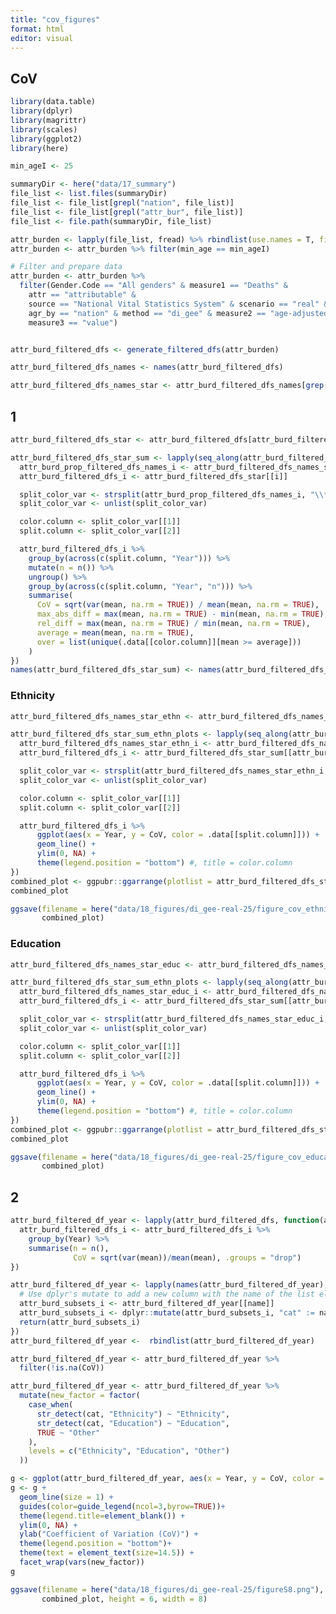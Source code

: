 ```yaml
---
title: "cov_figures"
format: html
editor: visual
---
```


## CoV

```r
library(data.table)
library(dplyr)
library(magrittr)
library(scales)
library(ggplot2)
library(here)
```

```r
min_ageI <- 25
```

```r
summaryDir <- here("data/17_summary")
file_list <- list.files(summaryDir)
file_list <- file_list[grepl("nation", file_list)]
file_list <- file_list[grepl("attr_bur", file_list)]
file_list <- file.path(summaryDir, file_list)

attr_burden <- lapply(file_list, fread) %>% rbindlist(use.names = T, fill = TRUE)
attr_burden <- attr_burden %>% filter(min_age == min_ageI)
```

```r
# Filter and prepare data
attr_burden <- attr_burden %>%
  filter(Gender.Code == "All genders" & measure1 == "Deaths" &
    attr == "attributable" &
    source == "National Vital Statistics System" & scenario == "real" &
    agr_by == "nation" & method == "di_gee" & measure2 == "age-adjusted rate per 100,000" & min_age == 25 &
    measure3 == "value")


attr_burd_filtered_dfs <- generate_filtered_dfs(attr_burden)

attr_burd_filtered_dfs_names <- names(attr_burd_filtered_dfs)
```

```r
attr_burd_filtered_dfs_names_star <- attr_burd_filtered_dfs_names[grep("\\*", attr_burd_filtered_dfs_names)]
```

## 1

```r
attr_burd_filtered_dfs_star <- attr_burd_filtered_dfs[attr_burd_filtered_dfs_names_star]
```

```r
attr_burd_filtered_dfs_star_sum <- lapply(seq_along(attr_burd_filtered_dfs_names_star), function(i) {
  attr_burd_prop_filtered_dfs_names_i <- attr_burd_filtered_dfs_names_star[i]
  attr_burd_filtered_dfs_i <- attr_burd_filtered_dfs_star[[i]]

  split_color_var <- strsplit(attr_burd_prop_filtered_dfs_names_i, "\\*")
  split_color_var <- unlist(split_color_var)

  color.column <- split_color_var[[1]]
  split.column <- split_color_var[[2]]

  attr_burd_filtered_dfs_i %>%
    group_by(across(c(split.column, "Year"))) %>%
    mutate(n = n()) %>%
    ungroup() %>%
    group_by(across(c(split.column, "Year", "n"))) %>%
    summarise(
      CoV = sqrt(var(mean, na.rm = TRUE)) / mean(mean, na.rm = TRUE),
      max_abs_diff = max(mean, na.rm = TRUE) - min(mean, na.rm = TRUE),
      rel_diff = max(mean, na.rm = TRUE) / min(mean, na.rm = TRUE),
      average = mean(mean, na.rm = TRUE),
      over = list(unique(.data[[color.column]][mean >= average]))
    )
})
names(attr_burd_filtered_dfs_star_sum) <- names(attr_burd_filtered_dfs_star)
```

### Ethnicity

```r
attr_burd_filtered_dfs_names_star_ethn <- attr_burd_filtered_dfs_names_star[grep("Ethnicity", names(attr_burd_filtered_dfs_star_sum))]

attr_burd_filtered_dfs_star_sum_ethn_plots <- lapply(seq_along(attr_burd_filtered_dfs_names_star_ethn), function(i) {
  attr_burd_filtered_dfs_names_star_ethn_i <- attr_burd_filtered_dfs_names_star_ethn[i]
  attr_burd_filtered_dfs_i <- attr_burd_filtered_dfs_star_sum[[attr_burd_filtered_dfs_names_star_ethn_i]]

  split_color_var <- strsplit(attr_burd_filtered_dfs_names_star_ethn_i, "\\*")
  split_color_var <- unlist(split_color_var)

  color.column <- split_color_var[[1]]
  split.column <- split_color_var[[2]]

  attr_burd_filtered_dfs_i %>%
      ggplot(aes(x = Year, y = CoV, color = .data[[split.column]])) +
      geom_line() +
      ylim(0, NA) +
      theme(legend.position = "bottom") #, title = color.column 
})
combined_plot <- ggpubr::ggarrange(plotlist = attr_burd_filtered_dfs_star_sum_ethn_plots)
combined_plot
```
```r
ggsave(filename = here("data/18_figures/di_gee-real-25/figure_cov_ethnicity.png"), 
       combined_plot)
```

### Education

```r
attr_burd_filtered_dfs_names_star_educ <- attr_burd_filtered_dfs_names_star[grep("Education", names(attr_burd_filtered_dfs_star_sum))]

attr_burd_filtered_dfs_star_sum_ethn_plots <- lapply(seq_along(attr_burd_filtered_dfs_names_star_educ), function(i) {
  attr_burd_filtered_dfs_names_star_educ_i <- attr_burd_filtered_dfs_names_star_educ[i]
  attr_burd_filtered_dfs_i <- attr_burd_filtered_dfs_star_sum[[attr_burd_filtered_dfs_names_star_educ_i]]

  split_color_var <- strsplit(attr_burd_filtered_dfs_names_star_educ_i, "\\*")
  split_color_var <- unlist(split_color_var)

  color.column <- split_color_var[[1]]
  split.column <- split_color_var[[2]]

  attr_burd_filtered_dfs_i %>%
      ggplot(aes(x = Year, y = CoV, color = .data[[split.column]])) +
      geom_line() +
      ylim(0, NA) +
      theme(legend.position = "bottom") #, title = color.column 
})
combined_plot <- ggpubr::ggarrange(plotlist = attr_burd_filtered_dfs_star_sum_ethn_plots)
combined_plot
```
```r
ggsave(filename = here("data/18_figures/di_gee-real-25/figure_cov_education.png"), 
       combined_plot)
```

## 2

```r
attr_burd_filtered_df_year <- lapply(attr_burd_filtered_dfs, function(attr_burd_filtered_dfs_i){
  attr_burd_filtered_dfs_i <- attr_burd_filtered_dfs_i %>%
    group_by(Year) %>%
    summarise(n = n(),
              CoV = sqrt(var(mean))/mean(mean), .groups = "drop")
})
```

```r
attr_burd_filtered_df_year <- lapply(names(attr_burd_filtered_df_year), function(name) {
  # Use dplyr's mutate to add a new column with the name of the list element
  attr_burd_subsets_i <- attr_burd_filtered_df_year[[name]]
  attr_burd_subsets_i <- dplyr::mutate(attr_burd_subsets_i, "cat" := name)
  return(attr_burd_subsets_i)
})
attr_burd_filtered_df_year <-  rbindlist(attr_burd_filtered_df_year)
```

```r
attr_burd_filtered_df_year <- attr_burd_filtered_df_year %>%
  filter(!is.na(CoV))
```

```r
attr_burd_filtered_df_year <- attr_burd_filtered_df_year %>%
  mutate(new_factor = factor(
    case_when(
      str_detect(cat, "Ethnicity") ~ "Ethnicity",
      str_detect(cat, "Education") ~ "Education",
      TRUE ~ "Other"
    ),
    levels = c("Ethnicity", "Education", "Other")
  ))
```

```r
g <- ggplot(attr_burd_filtered_df_year, aes(x = Year, y = CoV, color = cat))
g <- g +
  geom_line(size = 1) +
  guides(color=guide_legend(ncol=3,byrow=TRUE))+
  theme(legend.title=element_blank()) +
  ylim(0, NA) +
  ylab("Coefficient of Variation (CoV)") +
  theme(legend.position = "bottom")+
  theme(text = element_text(size=14.5)) +
  facet_wrap(vars(new_factor))
g
```
```r
ggsave(filename = here("data/18_figures/di_gee-real-25/figureS8.png"), 
       combined_plot, height = 6, width = 8)
```

